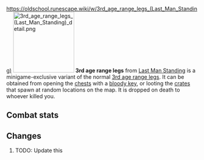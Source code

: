 https://oldschool.runescape.wiki/w/3rd_age_range_legs_(Last_Man_Standing)
{{Infobox Item
|name = 3rd age range legs
|image = [[File:3rd age range legs (Last Man Standing).png]]
|release = [[4 August]] [[2016]]
|update = Last Man Standing Beta and Splashing Restrictions  # TODO: Update this
|members = No
|quest = No
|tradeable = No
|placeholder = No
|equipable = Yes
|stackable = No
|noteable = Yes
|options = Wear, Drop
|examine = Fabulously ancient range protection crafted from white dragonhide.
|value = 20
|alchable = No
|weight = 3.0
|id = 27200
}}
[[File:3rd age range legs (Last Man Standing) detail.png|160px|left]]
'''3rd age range legs''' from [[Last Man Standing]] is a minigame-exclusive variant of the normal [[3rd age range legs]]. It can be obtained from opening the [[Chest (Last Man Standing)|chests]] with a [[bloody key]], or looting the [[Crate (Last Man Standing)|crates]] that spawn at random locations on the map. It is dropped on death to whoever killed you.

==Combat stats==
{{Infobox Bonuses
|astab = 0
|aslash = 0
|acrush = 0
|amagic = -10
|arange = 17
|dstab = 31
|dslash = 25
|dcrush = 33
|dmagic = 30
|drange = 31
|str = 0
|rstr = 0
|mdmg = 0
|prayer = 0
|slot = legs
|image = [[File:3rd age range legs equipped male.png|160px]]
|altimage = [[File:3rd age range legs equipped female.png|160px]]
}}

==Changes==
# TODO: Update this
{{Subject changes header}}
{{Subject changes
|date = 4 August 2016
|update = Last Man Standing
|change = The item was made fully available with the release of Last Man Standing.
}}
{{Subject changes footer}}

{{Last Man Standing In-game Items}}